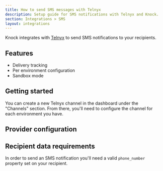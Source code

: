 ```yaml
---
title: How to send SMS messages with Telnyx
description: Setup guide for SMS notifications with Telnyx and Knock.
section: Integrations > SMS
layout: integrations
---
```


Knock integrates with [Telnyx](https://telnyx.com/) to send SMS notifications to your recipients.

## Features

- Delivery tracking
- Per environment configuration
- Sandbox mode

## Getting started

You can create a new Telnyx channel in the dashboard under the "Channels" section. From there, you'll need to configure the channel for each environment you have.

## Provider configuration

<Attributes>
  <Attribute
    name="Account ID"
    type="string*"
    description="The account ID from Telnyx"
  />
  <Attribute
    name="Auth token"
    type="string*"
    description="The auth token from Telnyx."
  />
  <Attribute
    name="From phone number"
    type="string*"
    description="The phone number to send messages from."
  />
  <Attribute
    name="Short code"
    type="string*"
    description="The short code to send messages from."
  />
  <Attribute
    name="Sender ID"
    type="string*"
    description="The Sender ID to send messages from."
  />
</Attributes>

## Recipient data requirements

In order to send an SMS notification you'll need a valid `phone_number` property set on your recipient.
